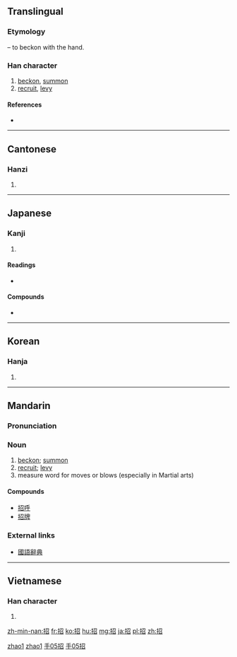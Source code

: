 ==Translingual==
{{stroke order|strokes=8}}

===Etymology===
{{Han compound|手|alt1=扌|t1=hand|召|ls=psc|c1=s|c2=p}} – to beckon with the hand.

===Han character===
{{Han char|rn=64|rad=手|as=05|sn=8|four=5706<sub>2</sub>|canj=手尸竹口 (QSHR)|ids=⿰[[扌]][[召]]}}

# [[beckon]], [[summon]]
# [[recruit]], [[levy]]

====References====
* {{Han ref|kx=0427.010|dkj=11968|dj=0775.050|hdz=31860.070|uh=62DB|ud=25307|bh=A9DB|bd=43483}}

----

==Cantonese==

===Hanzi===
{{yue-hanzi|jyut=[[ziu1]]|y=jiu1}}

# {{defn|lang=yue|sort=手05}}

----

==Japanese==

===Kanji===
{{ja-kanji|grade=5|rs=手05}}

# {{defn|lang=ja|sort=手05}}

====Readings====
* {{ja-readings
|on=[[しょう]] (shō), [[きょう]] (kyō)
|kun=[[まねく]] (maneku), [[まねき]] (maneki)
|corekun=[[まね]]}}

====Compounds====
* {{ja-r|招来|しょうらい}}

----

==Korean==

===Hanja===
{{ko-hanja|hangeul=[[초]], [[교]]|eumhun=|rv=cho, gyo|mr=ch'o, kyo|y=cho, kyo}}

# {{defn|lang=ko|sort=手05}}

----

==Mandarin==

===Pronunciation===
{{Pinyin-IPA|zhāo|a=Zh-zhao.ogg}}

===Noun===
{{cmn-noun|ts|pin=zhāo|pint=zhao1}}

# [[beckon]]; [[summon]]
# [[recruit]]; [[levy]]
# measure word for moves or blows (especially in Martial arts)

====Compounds====
* [[招呼]]
* [[招牌]]

===External links===
* [http://140.111.34.46/cgi-bin/dict/GetContent.cgi?Database=dict&DocNum=106956&GraphicWord=yes&QueryString=招 國語辭典]

[[Category:Intermediate Mandarin|zhao1]]
[[Category:zh:Martial arts|zhao1]]
[[Category:Intermediate Mandarin|手05招]]
[[Category:zh:Martial arts|手05招]]

----

==Vietnamese==

===Han character===
{{vi-hantu|[[chiêu]], [[cheo]], [[gieo]], [[treo]], [[chạo]], [[chắp]], [[chiu]], [[giẹo]], [[reo]]|rs=手05}}

# {{defn|lang=vi}}

[[zh-min-nan:招]]
[[fr:招]]
[[ko:招]]
[[hu:招]]
[[mg:招]]
[[ja:招]]
[[pl:招]]
[[zh:招]]